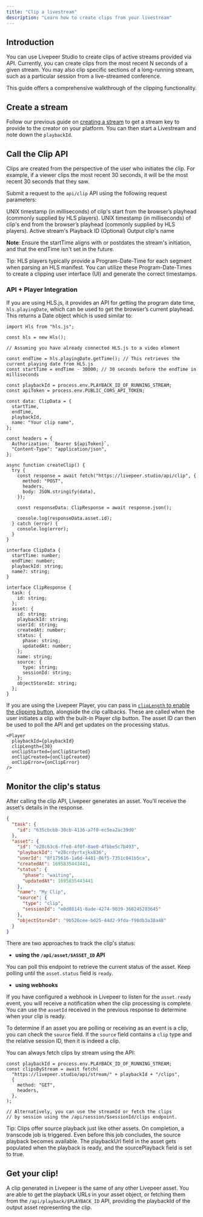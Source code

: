 ```yaml
---
title: "Clip a livestream"
description: "Learn how to create clips from your livestream"
---
```


## Introduction

You can use Livepeer Studio to create clips of active streams provided via API.
Currently, you can create clips from the most recent N seconds of a given
stream. You may also clip specific sections of a long-running stream, such as a
particular session from a live-streamed conference.

This guide offers a comprehensive walkthrough of the clipping functionality.

## Create a stream

Follow our previous guide on
[creating a stream](/developers/guides/create-livestream) to get a stream key to
provide to the creator on your platform. You can then start a Livestream and
note down the `playbackId`.

## Call the Clip API

<Info>
  Clips are created from the perspective of the user who initiates the clip. For
  example, if a viewer clips the most recent 30 seconds, it will be the most
  recent 30 seconds that they saw.
</Info>

Submit a request to the `api/clip` API using the following request parameters:

<ParamField path="startTime" type="number">
  UNIX timestamp (in milliseconds) of clip's start from the browser’s playhead
  (commonly supplied by HLS players).
</ParamField>

<ParamField path="endTime" type="number">
  UNIX timestamp (in milliseconds) of clip's end from the browser’s playhead
  (commonly supplied by HLS players).
</ParamField>

<ParamField path="playbackId" type="string">
  Active stream's Playback ID
</ParamField>

<ParamField path="name" type="string">
  (Optional) Output clip's name
</ParamField>

<b>Note</b>: Ensure the startTime aligns with or postdates the stream's
initiation, and that the endTime isn't set in the future.

<Info>
  Tip: HLS players typically provide a Program-Date-Time for each segment when
  parsing an HLS manifest. You can utilize these Program-Date-Times to create a
  clipping user interface (UI) and generate the correct timestamps.
</Info>

### API + Player Integration

If you are using HLS.js, it provides an API for getting the program date time,
`hls.playingDate`, which can be used to get the browser’s current playhead. This
returns a Date object which is used similar to:

```tsx
import Hls from "hls.js";

const hls = new Hls();

// Assuming you have already connected HLS.js to a video element

const endTime = hls.playingDate.getTime(); // This retrieves the current playing date from HLS.js
const startTime = endTime - 30000; // 30 seconds before the endTime in milliseconds

const playbackId = process.env.PLAYBACK_ID_OF_RUNNING_STREAM;
const apiToken = process.env.PUBLIC_CORS_API_TOKEN;

const data: ClipData = {
  startTime,
  endTime,
  playbackId,
  name: "Your clip name",
};

const headers = {
  Authorization: `Bearer ${apiToken}`,
  "Content-Type": "application/json",
};

async function createClip() {
  try {
    const response = await fetch("https://livepeer.studio/api/clip", {
      method: "POST",
      headers,
      body: JSON.stringify(data),
    });

    const responseData: ClipResponse = await response.json();

    console.log(responseData.asset.id);
  } catch (error) {
    console.log(error);
  }
}

interface ClipData {
  startTime: number;
  endTime: number;
  playbackId: string;
  name?: string;
}

interface ClipResponse {
  task: {
    id: string;
  };
  asset: {
    id: string;
    playbackId: string;
    userId: string;
    createdAt: number;
    status: {
      phase: string;
      updatedAt: number;
    };
    name: string;
    source: {
      type: string;
      sessionId: string;
    };
    objectStoreId: string;
  };
}
```

If you are using the Livepeer Player, you can pass in
[`clipLength` to enable the clipping button](/sdks/livepeer-react/Player#cliplength),
alongside the clip callbacks. These are called when the user initiates a clip
with the built-in Player clip button. The asset ID can then be used to poll the
API and get updates on the processing status.

```tsx
<Player
  playbackId={playbackId}
  clipLength={30}
  onClipStarted={onClipStarted}
  onClipCreated={onClipCreated}
  onClipError={onClipError}
/>
```

## Monitor the clip's status

After calling the clip API, Livepeer generates an asset. You'll receive the
asset's details in the response.

```json
{
  "task": {
    "id": "635cbcbb-30cb-4136-a7f0-ec5ea2ac39d0"
  },
  "asset": {
    "id": "e28c63c6-ffe8-4f0f-8ae0-4fbbe5c7b493",
    "playbackId": "e28crdyrtxjkx836",
    "userId": "8f175616-1a6d-4481-86f5-7351c041b5ca",
    "createdAt": 1695835443441,
    "status": {
      "phase": "waiting",
      "updatedAt": 1695835443441
    },
    "name": "My Clip",
    "source": {
      "type": "clip",
      "sessionId": "e0d88141-8ade-4274-9039-360245283645"
    },
    "objectStoreId": "9b526cee-bd25-44d2-9fda-f98db3a38a48"
  }
}
```

There are two approaches to track the clip's status:

- **using the `/api/asset/$ASSET_ID` API**

You can poll this endpoint to retrieve the current status of the asset. Keep
polling until the `asset.status` field is `ready`.

- **using webhooks**

If you have configured a webhook in Livepeer to listen for the `asset.ready`
event, you will receive a notification when the clip processing is complete. You
can use the `assetId` received in the previous response to determine when your
clip is ready.

To determine if an asset you are polling or receiving as an event is a clip, you
can check the `source` field. If the `source` field contains a `clip` type and
the relative session ID, then it is indeed a clip.

You can always fetch clips by stream using the API:

```tsx
const playbackId = process.env.PLAYBACK_ID_OF_RUNNING_STREAM;
const clipsByStream = await fetch(
  "https://livepeer.studio/api/stream/" + playbackId + "/clips",
  {
    method: "GET",
    headers,
  },
);

// Alternatively, you can use the streamId or fetch the clips
// by session using the /api/session/$sessionId/clips endpoint.
```

<Info>
  Tip: Clips offer source playback just like other assets. On completion, a
  transcode job is triggered. Even before this job concludes, the source
  playback becomes available. The playbackUrl field in the asset gets populated
  when the playback is ready, and the sourcePlayback field is set to true.
</Info>

## Get your clip!

A clip generated in Livepeer is the same of any other Livepeer asset. You are
able to get the playback URLs in your asset object, or fetching them from the
`/api/playback/$PLAYBACK_ID` API, providing the playbackId of the output asset
representing the clip.
